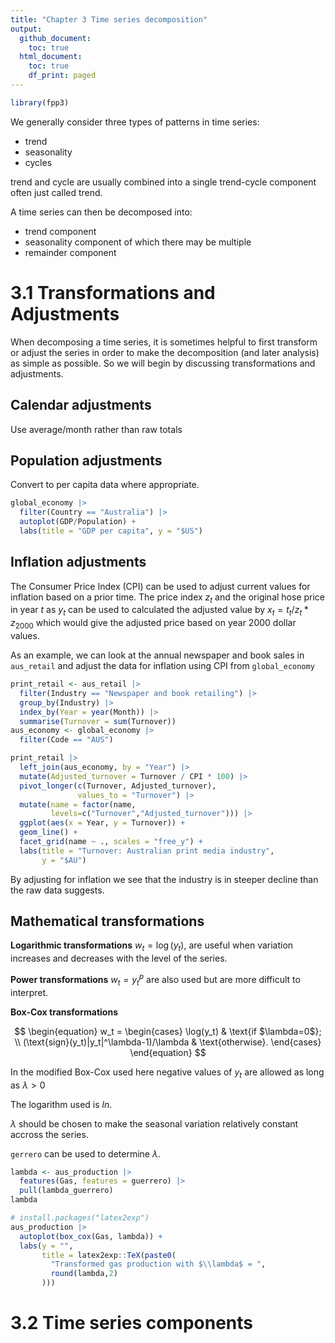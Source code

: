 ```yaml
---
title: "Chapter 3 Time series decomposition"
output:
  github_document:
    toc: true
  html_document:
    toc: true
    df_print: paged
---
```


```r
library(fpp3)
```

We generally consider three types of patterns in time series:

- trend
- seasonality
- cycles

trend and cycle are usually combined into a single trend-cycle component often just called trend.

A time series can then be decomposed into:

- trend component
- seasonality component of which there may be multiple
- remainder component

# 3.1 Transformations and Adjustments

When decomposing a time series, it is sometimes helpful to first transform or adjust the series in order to make the decomposition (and later analysis) as simple as possible. So we will begin by discussing transformations and adjustments.

## Calendar adjustments

Use average/month rather than raw totals

## Population adjustments

Convert to per capita data where appropriate.

```r
global_economy |>
  filter(Country == "Australia") |>
  autoplot(GDP/Population) +
  labs(title = "GDP per capita", y = "$US")
```

## Inflation adjustments

The Consumer Price Index (CPI) can be used to adjust current values for inflation based on a prior time. The price index $z_t$ and the original hose price in year $t$ as $y_t$ can be used to calculated the adjusted value by $x_t=t_t/z_t*z_{2000}$ which would give the adjusted price based on year 2000 dollar values.

As an example, we can look at the annual newspaper and book sales in `aus_retail` and adjust the data for inflation using CPI from `global_economy`


```r
print_retail <- aus_retail |>
  filter(Industry == "Newspaper and book retailing") |>
  group_by(Industry) |>
  index_by(Year = year(Month)) |>
  summarise(Turnover = sum(Turnover))
aus_economy <- global_economy |>
  filter(Code == "AUS")
```

```r
print_retail |>
  left_join(aus_economy, by = "Year") |>
  mutate(Adjusted_turnover = Turnover / CPI * 100) |>
  pivot_longer(c(Turnover, Adjusted_turnover),
               values_to = "Turnover") |>
  mutate(name = factor(name,
         levels=c("Turnover","Adjusted_turnover"))) |>
  ggplot(aes(x = Year, y = Turnover)) +
  geom_line() +
  facet_grid(name ~ ., scales = "free_y") +
  labs(title = "Turnover: Australian print media industry",
       y = "$AU")
```

By adjusting for inflation we see that the industry is in steeper decline than the raw data suggests.

## Mathematical transformations

**Logarithmic transformations** $w_t=\log({y_t})$, are useful when variation increases and decreases with the level of the series.

**Power transformations** $w_t=y_t^p$ are also used but are more difficult to interpret.

**Box-Cox transformations**

$$
\begin{equation}
  w_t  =
    \begin{cases}
      \log(y_t) & \text{if $\lambda=0$};  \\
      (\text{sign}(y_t)|y_t|^\lambda-1)/\lambda & \text{otherwise}.
    \end{cases}
\end{equation}
$$

In the modified Box-Cox used here negative values of $y_t$ are allowed as long as $\lambda>0$ 

The logarithm used is $ln$.

$\lambda$ should be chosen to make the seasonal variation relatively constant accross the series.

`gerrero` can be used to determine $\lambda$.

```r
lambda <- aus_production |>
  features(Gas, features = guerrero) |>
  pull(lambda_guerrero)
lambda
```
```r
# install.packages("latex2exp")
aus_production |>
  autoplot(box_cox(Gas, lambda)) +
  labs(y = "",
       title = latex2exp::TeX(paste0(
         "Transformed gas production with $\\lambda$ = ",
         round(lambda,2)
       )))
```

# 3.2 Time series components





